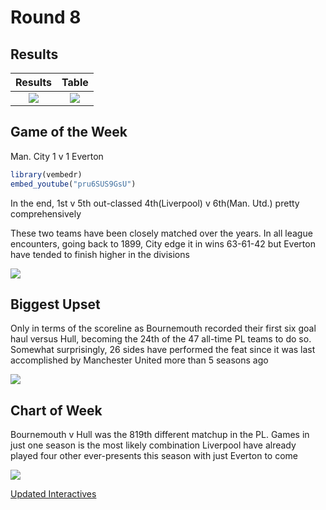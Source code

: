 # Round 8 {-}

## Results {-}


Results             | Table
:-------------------------:|:-------------------------:
![](images/wk8Res.png)  |  ![](images/wk8Table.png)



## Game of the Week {-}

Man. City 1 v 1 Everton


```r


library(vembedr)
embed_youtube("pru6SUS9GsU")
```
    
            
In the end, 1st v 5th out-classed 4th(Liverpool) v 6th(Man. Utd.) pretty comprehensively


These two teams have been closely matched over the years. In all league encounters, going back to 1899, City edge it in wins 63-61-42 but Everton have tended to finish higher in the divisions

<img align="center" src="images/wk8a.png">




## Biggest Upset {-}

Only in terms of the scoreline as Bournemouth recorded their first six goal haul versus Hull, becoming the 24th of the 47 all-time PL teams to do so.
Somewhat surprisingly, 26 sides have performed the feat since it was last accomplished by Manchester United more than 5 seasons ago

<img align="center" src="images/wk8c.png">








## Chart of Week {-}

Bournemouth v Hull was the 819th different matchup in the PL. Games in just one season is the most likely combination
Liverpool have already played four other ever-presents this season with just Everton to come


<img align="center" src="images/wk8b.png">


[Updated Interactives](https://mytinyshinys.shinyapps.io/plannualupdate/#r8)